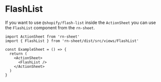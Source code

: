 # FlashList

If you want to use `@shopify/flash-list` inside the `ActionSheet` you can use the `FlashList` component from the `rn-sheet`.

```tsx
import ActionSheet from 'rn-sheet'
import { FlashList } from 'rn-sheet/dist/src/views/FlashList'

const ExampleSheet = () => {
  return (
    <ActionSheet>
      <FlashList />
    </ActionSheet>
  )
}
```
